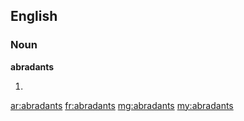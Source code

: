 ==English==

===Noun===
'''abradants'''

# {{plural of|abradant}}

[[ar:abradants]]
[[fr:abradants]]
[[mg:abradants]]
[[my:abradants]]